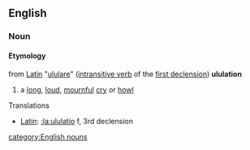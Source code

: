 ==English==
===Noun===
==== Etymology ====
from [[Latin]] "[[:la:ululare|ululare]]" ([[intransitive verb]] of the  [[first declension]])
'''ululation'''
#a [[long]], [[loud]], [[mournful]] [[cry]] or [[howl]]

Translations
*[[Latin]]: [[:la:ululatio]] f, 3rd declension

[[category:English nouns]]